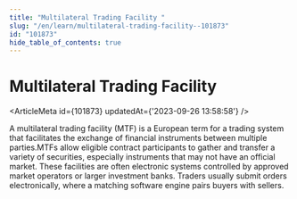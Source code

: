 ```yaml
---
title: "Multilateral Trading Facility "
slug: "/en/learn/multilateral-trading-facility--101873"
id: "101873"
hide_table_of_contents: true
---
```



# Multilateral Trading Facility 

<ArticleMeta id={101873} updatedAt={'2023-09-26 13:58:58'} />
<div className='border-solid border-b border-t-0 my-4 border-[var(--ifm-color-gray-300)]' />

A multilateral trading facility (MTF) is a European term for a trading system that facilitates the exchange of financial instruments between multiple parties.MTFs allow eligible contract participants to gather and transfer a variety of securities, especially instruments that may not have an official market. These facilities are often electronic systems controlled by approved market operators or larger investment banks. Traders usually submit orders electronically, where a matching software engine pairs buyers with sellers.
